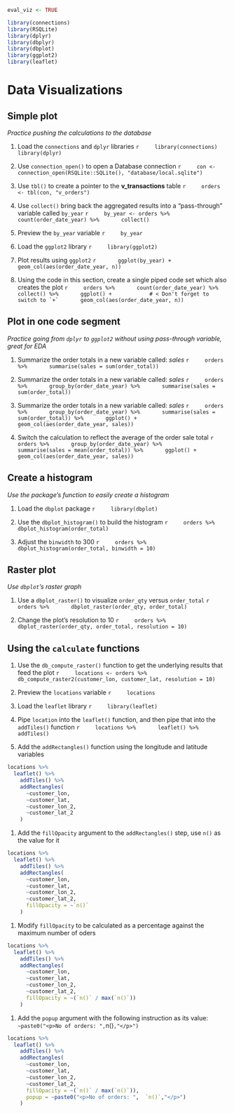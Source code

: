```r
eval_viz <- TRUE
```

```r
library(connections)
library(RSQLite)
library(dplyr)
library(dbplyr)
library(dbplot)
library(ggplot2)
library(leaflet)
```


# Data Visualizations

## Simple plot
*Practice pushing the calculations to the database*

1. Load the `connections` and `dplyr` libraries
    ```r
    library(connections)
    library(dplyr)
    ```

1. Use `connection_open()` to open a Database connection
    ```r
    con <- connection_open(RSQLite::SQLite(), "database/local.sqlite")
    ```

1. Use `tbl()` to create a pointer to the **v_transactions** table
    ```r
    orders <- tbl(con, "v_orders")
    ```

1. Use `collect()` bring back the aggregated results into a "pass-through" variable called `by_year`
    ```r
    by_year <- orders %>%
      count(order_date_year) %>%
      collect()
    ```

1. Preview the `by_year` variable
    ```r
    by_year
    ```

1. Load the `ggplot2` library
    ```r
    library(ggplot2)
    ```


1. Plot results using `ggplot2`
    ```r
      ggplot(by_year) +
      geom_col(aes(order_date_year, n)) 
    ```

1. Using the code in this section, create a single piped code set which also creates the plot
    ```r
    orders %>%
      count(order_date_year) %>%
      collect() %>%
      ggplot() +            # < Don't forget to switch to `+`
      geom_col(aes(order_date_year, n)) 
    ```

## Plot in one code segment
*Practice going from `dplyr` to `ggplot2` without using pass-through variable, great for EDA*

1. Summarize the order totals in a new variable called: *sales*
    ```r
    orders %>%
      summarise(sales = sum(order_total))
    ```

1. Summarize the order totals in a new variable called: *sales*
    ```r
    orders %>%
      group_by(order_date_year) %>%
      summarise(sales = sum(order_total))
    ```
    
1. Summarize the order totals in a new variable called: *sales*
    ```r
    orders %>%
      group_by(order_date_year) %>%
      summarise(sales = sum(order_total)) %>%
      ggplot() +
      geom_col(aes(order_date_year, sales))
    ```

1. Switch the calculation to reflect the average of the order sale total
    ```r
    orders %>%
      group_by(order_date_year) %>%
      summarise(sales = mean(order_total)) %>%
      ggplot() +
      geom_col(aes(order_date_year, sales))
    ```

## Create a histogram
*Use the package's function to easily create a histogram*

1. Load the `dbplot` package
    ```r
    library(dbplot)
    ```


1. Use the `dbplot_histogram()` to build the histogram
    ```r
    orders %>%
      dbplot_histogram(order_total)
    ```


2. Adjust the `binwidth` to 300
    ```r
    orders %>%
      dbplot_histogram(order_total, binwidth = 10)
    ```

## Raster plot
*Use `dbplot`'s raster graph*

1. Use a `dbplot_raster()` to visualize `order_qty` versus `order_total`
    ```r
    orders %>%
      dbplot_raster(order_qty, order_total)
    ```

1. Change the plot's resolution to 10
    ```r
    orders %>%
      dbplot_raster(order_qty, order_total, resolution = 10)
    ```

## Using the `calculate` functions

1. Use the `db_compute_raster()` function to get the underlying results that feed the plot
    ```r
    locations <- orders %>%
      db_compute_raster2(customer_lon, customer_lat, resolution = 10)
    ```

1. Preview the `locations` variable
    ```r
    locations
    ```

1. Load the `leaflet` library
    ```r
    library(leaflet)
    ```

1. Pipe `location` into the `leaflet()` function, and then pipe that into the `addTiles()` function
    ```r
    locations %>%
      leaflet() %>% 
        addTiles() 
    ```

1. Add the `addRectangles()` function using the longitude and latitude variables 
```r
locations %>%
  leaflet() %>% 
    addTiles() %>%
    addRectangles(
      ~customer_lon, 
      ~customer_lat, 
      ~customer_lon_2,
      ~customer_lat_2
    )
```

1. Add the `fillOpacity` argument to the `addRectangles()` step, use ``n()`` as the value for it
```r
locations %>%
  leaflet() %>% 
    addTiles() %>%
    addRectangles(
      ~customer_lon, 
      ~customer_lat, 
      ~customer_lon_2,
      ~customer_lat_2,
      fillOpacity = ~`n()`
    )
```

1. Modify `fillOpacity` to be calculated as a percentage against the maximum number of oders
```r
locations %>%
  leaflet() %>% 
    addTiles() %>%
    addRectangles(
      ~customer_lon, 
      ~customer_lat, 
      ~customer_lon_2,
      ~customer_lat_2,
      fillOpacity = ~(`n()` / max(`n()`))
    )
```

1. Add the `popup` argument with the following instruction as its value: `~paste0("<p>No of orders: ",  `n()`,"</p>")`
```r
locations %>%
  leaflet() %>% 
    addTiles() %>%
    addRectangles(
      ~customer_lon, 
      ~customer_lat, 
      ~customer_lon_2,
      ~customer_lat_2,
      fillOpacity = ~(`n()` / max(`n()`)),
      popup = ~paste0("<p>No of orders: ",  `n()`,"</p>")
    )
```

